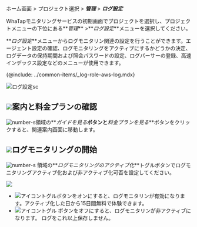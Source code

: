 ホーム画面 > プロジェクト選択 > **_管理_** > **_ログ設定_**

WhaTapモニタリングサービスの初期画面でプロジェクトを選択し、プロジェクトメニューの下位にある**_管理_** >**_ログ設定_**メニューを選択してください。 

**_ログ設定_**メニューからログモニタリン関連の設定を行うことができます。エージェント設定の確認、ログモニタリングをアクティブにするかどうかの決定、ログデータの保持期間および照会パスワードの設定、ログパーサーの登録、高速インデックス設定などのメニューが使用できます。

{@include: ../common-items/_log-role-aws-log.mdx} 

![ログ設定sc](/img/log-setting-aws.png) 

## ![](/img/number-01.png)案内と料金プランの確認

![number-s](/img/number-01.png)領域の**_ガイドを見る_**ボタンと**_料金プランを見る_**ボタンをクリックすると、関連案内画面に移動します。 

## ![](/img/number-02.png)ログモニタリングの開始

![number-s](/img/number-02.png) 領域の**_ログモニタリングのアクティブ化_**トグルボタンでログモニタリングアクティブ化および非アクティブ化可否を設定してください。

![](/img/log-start-aws.png)

-   ![アイコン](/img/ic-toggle-on.svg)トグルボタンをオンにすると、ログモニタリンが有効になります。アクティブ化した日から15日間無料で体験できます。
-   ![アイコン](/img/ic-toggle-off.svg)トグル ボタンをオフにすると、ログモニタリンが非アクティブになります。 ログをこれ以上保存しません。 

<!--

프로젝트에 대한 **수정** 권한이 있는 경우에만 로그 모니터링 설정을 수정할 수 있습니다.
 
* ***로그 설정*** 메뉴는 **로그 편집** 권한이 있을 경우 수정할 수 있습니다.

-->

